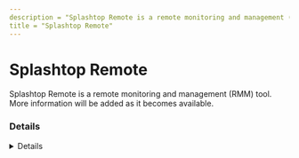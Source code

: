 ```yaml
---
description = "Splashtop Remote is a remote monitoring and management (RMM) tool. More information will be added as it becomes available."
title = "Splashtop Remote"
---
```




# Splashtop Remote

Splashtop Remote is a remote monitoring and management (RMM) tool. More information will be added as it becomes available.

### Details
<Details author={""}
         category={""}
         created={""}
         website={""}
         lastModified={"2024-02-09"}
         privileges={""}
         free={ false }
         verification={ false }
/>

#### Installation Paths
<Card code={ ["strwinclt.exe", "Splashtop_Streamer_Windows*.exe", "SplashtopSOS.exe", "sragent.exe", "srmanager.exe", "srserver.exe", "srservice.exe"] }/>





### Forensic Artifacts




#### Network Artifacts
<EuiSpacer size="xl"/>
<NetworkArtifactsTable data={ [{"Description": "Known remote domains", "Domains": ["splashtop.com", "*.api.splashtop.com", "*.relay.splashtop.com", "*.api.splashtop.eu"], "Ports": []}] }/>




### Detections
- Detects potential network activity of Splashtop Remote RMM tool
  - [Sigma Rule](https://github.com/magicsword-io/LOLRMM/blob/main/detections/sigma/splashtop_remote_network_sigma.yml)
- Detects potential processes activity of Splashtop Remote RMM tool
  - [Sigma Rule](https://github.com/magicsword-io/LOLRMM/blob/main/detections/sigma/splashtop_remote_processes_sigma.yml)

### References
- [https://support-splashtopbusiness.splashtop.com/hc/en-us/articles/115001811966-What-are-the-Firewall-Exceptions-and-IP-addresses-of-Splashtop-servers-Services](https://support-splashtopbusiness.splashtop.com/hc/en-us/articles/115001811966-What-are-the-Firewall-Exceptions-and-IP-addresses-of-Splashtop-servers-Services)

